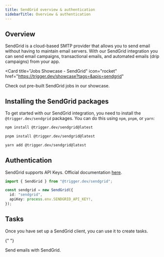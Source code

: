 ```yaml
---
title: SendGrid overview & authentication
sidebarTitle: Overview & authentication
---
```


## Overview

SendGrid is a cloud-based SMTP provider that allows you to send email without having to maintain email servers. With our SendGrid integration you can send email campaigns, transactional emails, and automated emails (drip campaigns) from your app.

<Card
  title="Jobs Showcase - SendGrid"
  icon="rocket"
  href="https://trigger.dev/showcase?tags=&apis=sendgrid"
>
  Check out pre-built SendGrid jobs in our showcase.
</Card>

## Installing the SendGrid packages

To get started with our SendGrid integration, you need to install the `@trigger.dev/sendgrid` packages. You can do this using `npm`, `pnpm`, or `yarn`:

<CodeGroup>

```bash npm
npm install @trigger.dev/sendgrid@latest
```

```bash pnpm
pnpm install @trigger.dev/sendgrid@latest
```

```bash yarn
yarn add @trigger.dev/sendgrid@latest
```

</CodeGroup>

## Authentication

SendGrid supports API Keys. Official documentation [here](https://docs.sendgrid.com/ui/account-and-settings/api-keys).

```ts
import { SendGrid } from "@trigger.dev/sendgrid";

const sendgrid = new SendGrid({
  id: "sendgrid",
  apiKey: process.env.SENDGRID_API_KEY!,
});
```

## Tasks

Once you have set up a SendGrid client, you can use it to create tasks.

{" "}

<Card title="Tasks" icon="sparkles" href="/integrations/apis/sendgrid-tasks">
  Send emails with SendGrid.
</Card>
